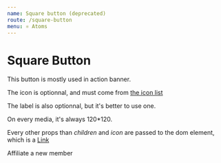 ```yaml
---
name: Square button (deprecated)
route: /square-button
menu: ⚛️ Atoms
---
```



# Square Button

This button is mostly used in action banner.

The icon is optionnal, and must come from [the icon list](/icon)

The label is also optionnal, but it's better to use one.

On every media, it's always 120\*120.

Every other props than _children_ and _icon_ are passed to the dom element, which is a [Link](/link)

<Playground>
  <SquareButton icon="adduser" href="https://qwant.com">
    Affiliate a new member
  </SquareButton>
</Playground>
